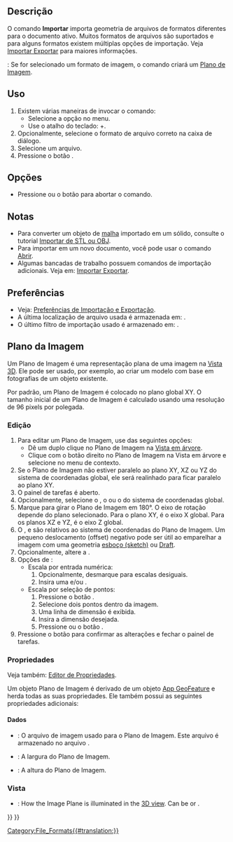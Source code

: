 <languages/>

{{Docnav
|[[Std_Revert/pt-br|Desfazer]]
|[[Std_Export/pt-br|Exportar]]
|[[Std_File_Menu/pt-br|Menu "Arquivo"]]
|IconL=Std_Revert.svg
|IconR=Std_Export.svg
|IconC=Freecad.svg
}}

{{GuiCommand
|Name=Importar
|MenuLocation=Arquivo → Importar...
|Workbenches=Todas
|Shortcut={{KEY|Ctrl}}+{{KEY|I}}
|SeeAlso=[[Std_Open|Abrir]], [[Import_Export/pt-br|Importar Exportar]], [[Import_Export_Preferences|Preferências de Importação Exportação]]
}}

<span id="Description"></span>
== Descrição ==

O comando '''Importar''' importa geometria de arquivos de formatos diferentes para o documento ativo. Muitos formatos de arquivos são suportados e para alguns formatos existem múltiplas opções de importação. Veja [[Import_Export/pt-br|Importar Exportar]] para maiores informações.

{{Version/pt-br|0.21}}: Se for selecionado um formato de imagem, o comando criará um [[#Image_Plane/pt-br|Plano de Imagem]].

<span id="Usage"></span>
==Uso==

# Existem várias maneiras de invocar o comando:
#* Selecione a opção {{MenuCommand|Arquivo → [[Image:Std_Import.svg|16px]] Importar...}} no menu.
#* Use o atalho do teclado: {{KEY|Ctrl}}+{{KEY|I}}.
# Opcionalmente, selecione o formato de arquivo correto na caixa de diálogo.
# Selecione um arquivo.
# Pressione o botão {{Button|Abrir}}.

<span id="Options"></span>
==Opções==

* Pressione {{KEY|Esc}} ou o botão {{Button|Cancelar}} para abortar o comando.

<span id="Notes"></span>
==Notas==

* Para converter um objeto de [[Mesh_Workbench/pt-br|malha]] importado em um sólido, consulte o tutorial [[Import_from_STL_or_OBJ/pt-br|Importar de STL ou OBJ]].
* Para importar em um novo documento, você pode usar o comando [[Std_Open/pt-br|Abrir]].
* Algumas bancadas de trabalho possuem comandos de importação adicionais. Veja em: [[Import_Export/pt-br|Importar Exportar]].

<span id="Preferences"></span>
==Preferências==

<div class="mw-translate-fuzzy">
* Veja: [[Import_Export_Preferences/pt-br|Preferências de Importação e Exportação]].
* A última localização de arquivo usada é armazenada em: {{MenuCommand|Ferramentas → Editar parâmetros... → BaseApp → Preferences → General → FileOpenSavePath}}.
* O último filtro de importação usado é armazenado em: {{MenuCommand|Ferramentas → Editar parâmetros... → BaseApp → Preferences → General → FileImportFilter}}.
</div>

<span id="Image_Plane"></span>
==Plano da Imagem==

Um Plano de Imagem é uma representação plana de uma imagem na [[3D_view/pt-br|Vista 3D]]. Ele pode ser usado, por exemplo, ao criar um modelo com base em fotografias de um objeto existente.

Por padrão, um Plano de Imagem é colocado no plano global XY. O tamanho inicial de um Plano de Imagem é calculado usando uma resolução de 96 pixels por polegada.

<span id="Edit"></span>
===Edição===

# Para editar um Plano de Imagem, use das seguintes opções:
#* Dê um duplo clique no Plano de Imagem na [[Tree_view/pt-br|Vista em árvore]].
#* Clique com o botão direito no Plano de Imagem na Vista em árvore e selecione {{MenuCommand|[[Image:Image-scaling.svg|16px]] Alterar imagem...}} no menu de contexto.
# Se o Plano de Imagem não estiver paralelo ao plano XY, XZ ou YZ do sistema de coordenadas global, ele será realinhado para ficar paralelo ao plano XY.
# O painel de tarefas {{MenuCommand|Configurações do plano de imagem}} é aberto.
# Opcionalmente, selecione o {{MenuCommand|Plano XY}}, o {{MenuCommand|Plano XZ}} ou o {{MenuCommand|Plano YZ}} do sistema de coordenadas global.
# Marque {{MenuCommand|Inverter direção}} para girar o Plano de Imagem em 180°. O eixo de rotação depende do plano selecionado. Para o plano XY, é o eixo X global. Para os planos XZ e YZ, é o eixo Z global.
# O {{MenuCommand|Offset}}, {{MenuCommand|Distância X}} e {{MenuCommand|Distância Y}} são relativos ao sistema de coordenadas do Plano de Imagem. Um pequeno deslocamento (offset) negativo pode ser útil ao emparelhar a imagem com uma geometria [[Sketcher_Workbench|esboço (sketch)]] ou [[Draft_Workbench|Draft]].
# Opcionalmente, altere a {{MenuCommand|Transparência}}.
# Opções de {{MenuCommand|Tamanho da imagem}}:
#* Escala por entrada numérica:
#*# Opcionalmente, desmarque {{MenuCommand|Manter proporção}} para escalas desiguais.
#*# Insira uma {{MenuCommand|Largura}} e/ou {{MenuCommand|Altura}}.
#* Escala por seleção de pontos:
#*# Pressione o botão {{Button|Calibrar}}.
#*# Selecione dois pontos dentro da imagem.
#*# Uma linha de dimensão é exibida.
#*# Insira a dimensão desejada.
#*# Pressione {{KEY|Enter}} ou o botão {{Button|Aplicar}}.
# Pressione o botão {{Button|OK}} para confirmar as alterações e fechar o painel de tarefas.

<span id="Properties"></span>
===Propriedades===

Veja também: [[Property_editor/pt-br|Editor de Propriedades]].

Um objeto Plano de Imagem é derivado de um objeto [[App_GeoFeature/pt-br|App GeoFeature]] e herda todas as suas propriedades. Ele também possui as seguintes propriedades adicionais:

<span id="Data"></span>
====Dados====

{{TitleProperty|Plano de Imagem}}

* {{PropertyData|Image File|FileIncluded}}: O arquivo de imagem usado para o Plano de Imagem. Este arquivo é armazenado no arquivo {{FileName|.FCStd}}.
* {{PropertyData|XSize|Length}}: A largura do Plano de Imagem.
* {{PropertyData|YSize|Length}}: A altura do Plano de Imagem.

<span id="View"></span>
===Vista===

{{TitleProperty|Object Style}}

* {{PropertyView|Lighting|Enumeration}}: How the Image Plane is illuminated in the [[3D_view|3D view]]. Can be {{value|Two side}} or {{value|One side}}.


{{Docnav
|[[Std_Revert|Revert]]
|[[Std_Export|Export]]
|[[Std_File_Menu|Std File Menu]]
|IconL=Std_Revert.svg
|IconR=Std_Export.svg
|IconC=Freecad.svg
}}

{{Std_Base_navi{{#translation:}}}}
{{Userdocnavi{{#translation:}}}}
[[Category:File_Formats{{#translation:}}]]